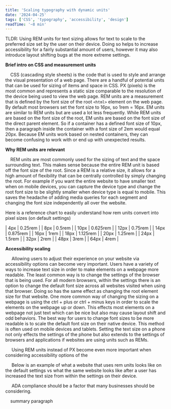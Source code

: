 ```yaml
---
title: 'Scaling typography with dynamic units'
date: '2024-04-25'
tags: ['CSS', 'typography', 'accessibility', 'design']
readTime: '~8 min'
---
```


TLDR: Using REM units for text sizing allows for text to scale to the preferred size set by the user on their device. Doing so helps to increase accessibility for a fairly substantial amount of users, however it may also introduce layout shifting bugs at the more extreme settings.

**Brief intro on CSS and measurement units**

&nbsp;&nbsp;&nbsp;&nbsp;CSS (cascading style sheets) is the code that is used to style and arrange the visual presentation of a web page. There are a handful of potential units that can be used for sizing of items and space in CSS. PX (pixels) is the most common and represents a static size comparable to the resolution of the device being used to view the web page. REM units are a measurement that is defined by the font size of the root `<html>` element on the web page. By default most browsers set the font size to 16px, so 1rem = 16px. EM units are similar to REM units but are used a lot less frequently. While REM units are based on the font size of the root, EM units are based on the font size of the direct parent element. So if a container has a defined font size of 10px, then a paragraph inside the container with a font size of 2em would equal 20px. Because EM units work based on nested containers, they can become confusing to work with or end up with unexpected results.

**Why REM units are relevant**

&nbsp;&nbsp;&nbsp;&nbsp;REM units are most commonly used for the sizing of text and the space surrounding text. This makes sense because the entire REM unit is based off the font size of the root. Since a REM is a relative size, it allows for a high amount of flexibility that can be centrally controlled by simply changing the root. For example if you want the entire website to have smaller text when on mobile devices, you can capture the device type and change the root font size to be slightly smaller when device type is equal to mobile. This saves the headache of adding media queries for each segment and changing the font size independently all over the website.

Here is a reference chart to easily understand how rem units convert into pixel sizes (on default settings)

| 4px | 0.25rem |
| 8px | 0.5rem |
| 10px | 0.625rem |
| 12px | 0.75rem |
| 14px | 0.875rem |
| 16px | 1rem |
| 18px | 1.125rem |
| 20px | 1.25rem |
| 24px | 1.5rem |
| 32px | 2rem |
| 48px | 3rem |
| 64px | 4rem |

**Accessibility scaling**

&nbsp;&nbsp;&nbsp;&nbsp; Allowing users to adjust their experience on your website via accessibility options can become very important. Users have a variety of ways to increase text size in order to make elements on a webpage more readable. The least common way is to change the settings of the browser that is being used. For all modern browsers, within the settings there is an option to change the default font size across all websites visited when using that browser. Doing so has the same effect as changing the root element size for that website. One more common way of changing the sizing on a webpage is using the ctrl + plus or ctrl + minus keys in order to scale the elements on the webpage up or down. This effects most elements on a webpage not just text which can be nice but also may cause layout shift and odd behaviors. The best way for users to change font sizes to be more readable is to scale the default font size on their native device. This method is often used on mobile devices and tablets. Setting the text size on a phone not only effects the settings of the phone but also extends to the settings of browsers and applications if websites are using units such as REMs.

&nbsp;&nbsp;&nbsp;&nbsp; Using REM units instead of PX become even more important when considering accessibility options of the

&nbsp;&nbsp;&nbsp;&nbsp; Below is an example of what a website that uses rem units looks like on the default settings vs what the same website looks like after a user has increased the text size from within the settings on their device.

&nbsp;&nbsp;&nbsp;&nbsp; ADA compliance should be a factor that many businesses should be considering.

&nbsp;&nbsp;&nbsp;&nbsp;summary paragraph

